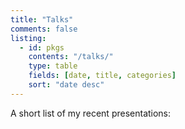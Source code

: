 ```yaml
---
title: "Talks"
comments: false
listing:
  - id: pkgs
    contents: "/talks/"
    type: table
    fields: [date, title, categories]
    sort: "date desc" 
---   
```


A short list of my recent presentations:
